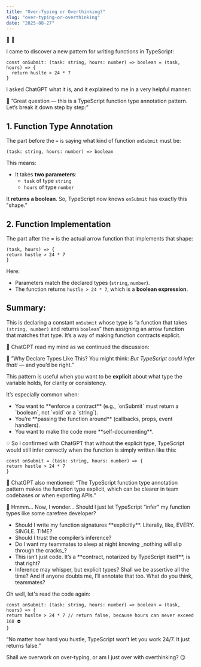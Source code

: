 ```yaml
---
title: "Over-Typing or Overthinking?"
slug: "over-typing-or-overthinking"
date: "2025-08-27"
---
```


<span class="emoji-large">🤖 🤯</span>

I came to discover a new pattern for writing functions in TypeScript:

```
const onSubmit: (task: string, hours: number) => boolean = (task, hours) => {
  return huslte > 24 * 7
}
```

I asked ChatGPT what it is, and it explained to me in a very helpful manner:

<span class="emoji-small">🤖</span> ”Great question — this is a TypeScript function type annotation pattern. Let’s break it down step by step:”

## 1. Function Type Annotation

The part before the `=` is saying what kind of function `onSubmit` must be:

```
(task: string, hours: number) => boolean
```

This means:

- It takes **two parameters**:
  - `task` of type `string`
  - `hours` of type `number`

It **returns a boolean**.
So, TypeScript now knows `onSubmit` has exactly this "shape."

## 2. Function Implementation

The part after the = is the actual arrow function that implements that shape:

```
(task, hours) => {
return hustle > 24 * 7
}
```

Here:

- Parameters match the declared types (`string`, `number`).
- The function returns `hustle > 24 * 7`, which is a **boolean expression**.

## Summary:

This is declaring a constant `onSubmit` whose type is “a function that takes `(string, number)` and returns `boolean`” then assigning an arrow function that matches that type. It’s a way of making function contracts explicit.

<span class="emoji-small">🤯</span> ChatGPT read my mind as we continued the discussion:

<span class="emoji-small">🤖</span> ”Why Declare Types Like This? You might think: _But TypeScript could infer that!_ — and you’d be right.”

This pattern is useful when you want to be **explicit** about what type the variable holds, for clarity or consistency.

It’s especially common when:

<ul class="list">
<li>You want to **enforce a contract** (e.g., `onSubmit` must return a `boolean`, not `void` or a `string`).</li>
<li>You’re **passing the function around** (callbacks, props, event handlers).</li>
<li>You want to make the code more **self-documenting**.</li>
</ul>

<span class="emoji-small">💡</span> So I confirmed with ChatGPT that without the explicit type, TypeScript would still infer correctly when the function is simply written like this:

```
const onSubmit = (task: string, hours: number) => {
return hustle > 24 * 7
}
```

<span class="emoji-small">🤖</span> ChatGPT also mentioned: “The TypeScript function type annotation pattern makes the function type explicit, which can be clearer in team codebases or when exporting APIs.”

<span class="emoji-small">🤔</span> Hmmm… Now, I wonder… Should I just let TypeScript “infer” my function types like some carefree developer?

<ul class="list">
<li>Should I write my function signatures **explicitly**. Literally, like, EVERY. SINGLE. TIME?</li>
<li>Should I trust the compiler’s inference?</li>
<li>Do I want my teammates to sleep at night knowing _nothing will slip through the cracks_?</li>
<li>This isn’t just code. It’s a **contract, notarized by TypeScript itself**, is that right?</li>
<li>Inference may whisper, but explicit types? Shall we be assertive all the time? And if anyone doubts me, I’ll annotate that too. What do you think, teammates?</li>
</ul>

Oh well, let's read the code again:

```
const onSubmit: (task: string, hours: number) => boolean = (task, hours) => {
return huslte > 24 * 7 // return false, because hours can never exceed 168 ⛔️
}
```

“No matter how hard you hustle, TypeScript won’t let you work 24/7. It just returns false.”

Shall we overwork on over-typing, or am I just over with overthinking? <span class="emoji-small">😏</span>
